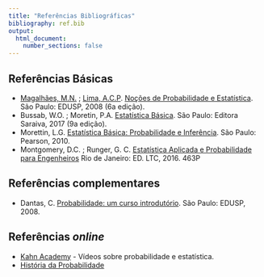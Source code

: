 ```yaml
---
title: "Referências Bibliográficas"
bibliography: ref.bib
output:
  html_document:
    number_sections: false
---
```


## Referências Básicas


- [Magalhães, M.N.](http://www.ime.usp.br/~marcos) ;
      [Lima, A.C.P](http://www.ime.usp.br/~acarlos).
      [Noções de Probabilidade e Estatística](http://www.ime.usp.br/~noproest).
      São Paulo: EDUSP, 2008 (6a edição).
- Bussab, W.O. ; Moretin, P.A.
      [Estatística Básica](https://www.saraiva.com.br/estatistica-basica-9-ed-2017-9748081/p).
      São Paulo: Editora Saraiva, 2017 (9a edição).
- Morettin, L.G.
  [Estatística Básica: Probabilidade e Inferência](http://loja.pearson.com.br/estatistica-basica-probabilidade-e-inferencia-9788576053705/p).
  São Paulo: Pearson, 2010.
- Montgomery, D.C. ; Runger, G. C. [Estatística Aplicada e Probabilidade para Engenheiros](https://www.amazon.com.br/Estat%C3%ADstica-Aplicada-Probabilidade-Para-Engenheiros/dp/852163241X/ref=asc_df_852163241X/?tag=googleshopp00-20&linkCode=df0&hvadid=379707181411&hvpos=&hvnetw=g&hvrand=2998600755856430241&hvpone=&hvptwo=&hvqmt=&hvdev=c&hvdvcmdl=&hvlocint=&hvlocphy=1001637&hvtargid=pla-1002925178552&psc=1) Rio de Janeiro: ED. LTC, 2016. 463P
  
## Referências complementares

- Dantas, C. [Probabilidade: um curso introdutório](http://www.edusp.com.br/detlivro.asp?id=41384).
  São Paulo: EDUSP, 2008.


## Referências *online*


- [Kahn Academy](https://www.khanacademy.org/math/statistics-probability) - Vídeos sobre probabilidade e estatística.
- [História da Probabilidade](https://en.wikipedia.org/wiki/History_of_probability)


